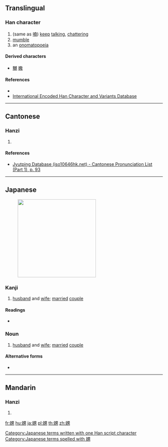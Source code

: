 {{character info/new}}
{{also|嬲|喃}}
==Translingual==

===Han character===
{{Han char|rn=38|rad=女|as=07|sn=10|four=|canj=VWKS|ids=⿰女男}}

# (same as [[喃]]) [[keep]] [[talking]], [[chatter]]ing
# [[mumble]]
# an [[onomatopoeia]]

====Derived characters====
* [[嬲]] [[嫐]]

====References====
* {{Han ref|kx=0262.180|dkj=06306|dj=0529.080|hdz=21051.090|uh=5A1A|ud=23066}}
* [http://chardb.iis.sinica.edu.tw/char/9763 International Encoded Han Character and Variants Database]

----

==Cantonese==

===Hanzi===
{{yue-hanzi|jyut=[[naam4]], [[laam4]]|y=naam4, laam4}}

# {{defn|lang=yue|sort=女07}}

====References====
* [http://www.iso10646hk.net/jp/document/download.jsp Jyutping Database (iso10646hk.net) - Cantonese Pronunciation List (Part 1), p. 93]

----

==Japanese==
[[File:Long Wedding Dress for Couple with Flowers.jpg|thumb|250px|{{lang|ja|娚}}]]

===Kanji===
{{ja-kanji|grade=9|rs=女07}}

# [[husband]] and [[wife]]; [[married]] [[couple]]

====Readings====
* {{ja-readings|on=[[なん]] (nan), [[のう]] (nō)|kun=[[めおと]] (meoto)}}

===Noun===
{{ja-noun|めおと}}

# [[husband]] and [[wife]]; [[married]] [[couple]]

====Alternative forms====
* {{l|ja|夫婦}}

[[Category:Japanese terms written with one Han script character]]
[[Category:Japanese terms spelled with 娚]]

----

==Mandarin==

===Hanzi===
{{cmn-hanzi|pin=[[nán]] ([[nan2]])|wg=nan<sup>2</sup>}}

# {{defn|lang=cmn|sort=女07}}

[[fr:娚]]
[[hu:娚]]
[[ja:娚]]
[[pl:娚]]
[[th:娚]]
[[zh:娚]]